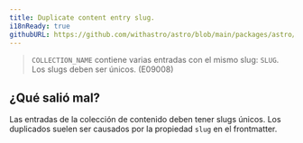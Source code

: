 ```yaml
---
title: Duplicate content entry slug.
i18nReady: true
githubURL: https://github.com/withastro/astro/blob/main/packages/astro/src/core/errors/errors-data.ts
---
```


> `COLLECTION_NAME` contiene varias entradas con el mismo slug: `SLUG`. Los slugs deben ser únicos. (E09008)

## ¿Qué salió mal?
Las entradas de la colección de contenido deben tener slugs únicos. Los duplicados suelen ser causados por la propiedad `slug` en el frontmatter.
